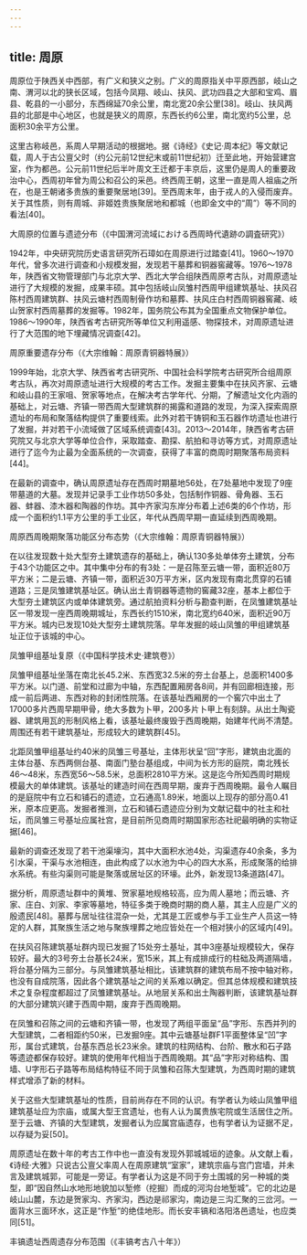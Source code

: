 ```yaml
---
---
---
```

title: 周原
---




周原位于陕西关中西部，有广义和狭义之别。广义的周原指关中平原西部，岐山之南、渭河以北的狭长区域，包括今凤翔、岐山、扶风、武功四县之大部和宝鸡、眉县、乾县的一小部分，东西绵延70余公里，南北宽20余公里[38]。岐山、扶风两县的北部是中心地区，也就是狭义的周原，东西长约6公里，南北宽约5公里，总面积30余平方公里。

这里古称岐邑，系周人早期活动的根据地。据《诗经》《史记·周本纪》等文献记载，周人于古公亶父时（约公元前12世纪末或前11世纪初）迁至此地，开始营建宫室，作为都邑。公元前11世纪后半叶周文王迁都于丰京后，这里仍是周人的重要政治中心，西周初年曾为周公和召公的采邑。终西周王朝，这里一直是周人祖庙之所在，也是王朝诸多贵族的重要聚居地[39]。至西周末年，由于戎人的入侵而废弃。关于其性质，则有周城、非姬姓贵族聚居地和都城（也即金文中的“周”）等不同的看法[40]。



大周原的位置与遗迹分布（《中国渭河流域における西周時代遺跡の調査研究》）

1942年，中央研究院历史语言研究所石璋如在周原进行过踏查[41]。1960～1970年代，曾多次进行调查和小规模发掘，发现若干墓葬和铜器窖藏等。1976～1978年，陕西省文物管理部门与北京大学、西北大学合组陕西周原考古队，对周原遗址进行了大规模的发掘，成果丰硕。其中包括岐山凤雏村西周甲组建筑基址、扶风召陈村西周建筑群、扶风云塘村西周制骨作坊和墓葬、扶风庄白村西周铜器窖藏、岐山贺家村西周墓葬的发掘等。1982年，国务院公布其为全国重点文物保护单位。1986～1990年，陕西省考古研究所等单位又利用遥感、物探技术，对周原遗址进行了大范围的地下埋藏情况调查[42]。



周原重要遗存分布（《大宗维翰：周原青铜器特展》）

1999年始，北京大学、陕西省考古研究所、中国社会科学院考古研究所合组周原考古队，再次对周原遗址进行大规模的考古工作。发掘主要集中在扶风齐家、云塘和岐山县的王家咀、贺家等地点，在解决考古学年代、分期，了解遗址文化内涵的基础上，对云塘、齐镇一带西周大型建筑群的揭露和道路的发现，为深入探索周原遗址的布局和聚落结构提供了重要线索。此外对若干铸铜和玉石器作坊遗址也进行了发掘，并对若干小流域做了区域系统调查[43]。2013～2014年，陕西省考古研究院又与北京大学等单位合作，采取踏查、勘探、航拍和寻访等方式，对周原遗址进行了迄今为止最为全面系统的一次调查，获得了丰富的商周时期聚落布局资料[44]。

在最新的调查中，确认周原遗址存在西周时期墓地56处，在7处墓地中发现了9座带墓道的大墓。发现并记录手工业作坊50多处，包括制作铜器、骨角器、玉石器、蚌器、漆木器和陶器的作坊。其中齐家沟东岸分布着上述6类的6个作坊，形成一个面积约1.1平方公里的手工业区，年代从西周早期一直延续到西周晚期。



周原西周晚期聚落功能区分布态势（《大宗维翰：周原青铜器特展》）

在以往发现数十处大型夯土建筑遗存的基础上，确认130多处单体夯土建筑，分布于43个功能区之中。其中集中分布的有3处：一是召陈至云塘一带，面积近80万平方米；二是云塘、齐镇一带，面积近30万平方米，区内发现有南北贯穿的石铺道路；三是凤雏建筑基址区。确认出土青铜器等遗物的窖藏32座，基本上都位于大型夯土建筑区内或单体建筑旁。通过航拍资料分析与勘查判断，在凤雏建筑基址区一带发现一座西周晚期城址，东西长约1510米，南北宽约640米，面积近90万平方米。城内已发现10处大型夯土建筑院落。早年发掘的岐山凤雏的甲组建筑基址正位于该城的中心。



凤雏甲组基址复原（《中国科学技术史·建筑卷》）

凤雏甲组基址坐落在南北长45.2米、东西宽32.5米的夯土台基上，总面积1400多平方米。以门道、前堂和过廊为中轴，东西配置厢房各8间，并有回廊相连接，形成一前后两进、东西对称的封闭性院落。在该基址西厢房的一个窖穴中出土了17000多片西周早期甲骨，绝大多数为卜甲，200多片卜甲上有刻辞。从出土陶瓷器、建筑用瓦的形制风格上看，该基址最终废毁于西周晚期，始建年代尚不清楚。周围还有若干建筑基址，形成较大的建筑群[45]。

北距凤雏甲组基址约40米的凤雏三号基址，主体形状呈“回”字形，建筑由北面的主体台基、东西两侧台基、南面门塾台基组成，中间为长方形的庭院，南北残长46～48米，东西宽56～58.5米，总面积2810平方米。这是迄今所知西周时期规模最大的单体建筑。该基址的建造时间在西周早期，废弃于西周晚期。最令人瞩目的是庭院中有立石和铺石的遗迹，立石通高1.89米，地面以上现存的部分高0.41米，原本应更高。发掘者推测，立石和铺石遗迹应分别为文献记载中的社主和社坛，而凤雏三号基址应属社宫，是目前所见商周时期国家形态社祀最明确的实物证据[46]。

最新的调查还发现了若干池渠壕沟，其中大面积水池4处，沟渠遗存40余条，多为引水渠，干渠与水池相连，由此构成了以水池为中心的四大水系，形成聚落的给排水系统。有些沟渠则可能是聚落或居址区的环壕。此外，新发现13条道路[47]。

据分析，周原遗址群中的黄堆、贺家墓地规格较高，应为周人墓地；而云塘、齐家、庄白、刘家、李家等墓地，特征多类于晚商时期的商人墓，其主人应是广义的殷遗民[48]。墓葬与居址往往混杂一处，尤其是工匠或参与手工业生产人员这一特定的人群，其聚族生活之地与聚族埋葬之地应皆处在一个相对狭小的区域内[49]。

在扶风召陈建筑基址群内现已发掘了15处夯土基址，其中3座基址规模较大，保存较好。最大的3号夯土台基长24米，宽15米，其上有成排成行的柱础及两道隔墙，将台基分隔为三部分。与凤雏建筑基址相比，该建筑群的建筑布局不按中轴对称，也没有自成院落，因此各个建筑基址之间的关系难以确定。但其总体规模和建筑技术之复杂程度都超过了凤雏建筑基址。从地层关系和出土陶器判断，该建筑基址群的大部分建筑兴建于西周中期，废弃于西周晚期。

在凤雏和召陈之间的云塘和齐镇一带，也发现了两组平面呈“品”字形、东西并列的大型建筑，二者相距约50米，已发掘9座。其中云塘基址群F1平面整体呈“凹”字形，属台式建筑，台基东西总长23米余。建筑的柱网结构、台阶、散水和石子路等遗迹都保存较好。建筑的使用年代相当于西周晚期。其“品”字形对称结构、围墙、U字形石子路等布局结构特征不同于凤雏和召陈大型建筑，为西周时期的建筑样式增添了新的材料。

关于这些大型建筑基址的性质，目前尚存在不同的认识。有学者认为岐山凤雏甲组建筑基址应为宗庙，或属大型王宫遗址，也有人认为属贵族宅院或生活居住之所。至于云塘、齐镇的大型建筑，发掘者认为应属宫庙遗存，也有学者认为证据不足，以存疑为妥[50]。

周原遗址在数十年的考古工作中也一直没有发现外郭城城垣的迹象。从文献上看，《诗经·大雅》只说古公亶父率周人在周原建筑“室家”，建筑宗庙与宫门宫墙，并未言及建筑城郭，可能是一旁证。有学者认为这是不同于夯土围城的另一种城的类型，即“因自然山水地形地貌加以堑修（挖掘）而成的河沟台地堑城”。它的北边是岐山山麓，东边是贺家沟、齐家沟，西边是祁家沟，南边是三沟汇聚的三岔河。一面背水三面环水，这正是“作堑”的绝佳地形。而长安丰镐和洛阳洛邑遗址，也应类同[51]。



丰镐遗址西周遗存分布范围（《丰镐考古八十年》）